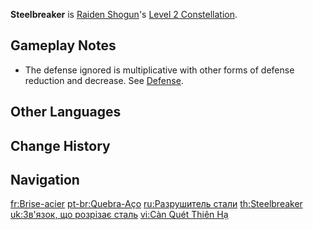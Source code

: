 {{Constellation Infobox
|image       = Constellation Steelbreaker.png
|description = While using [[Musou no Hitotachi]] and in the [[Musou Isshin]] state applied by {{Color|Physical|Secret Art: Musou Shinsetsu}}, the Raiden Shogun's attacks ignore 60% of opponents' [[DEF]].
|level       = 2
|character   = Raiden Shogun
|utility1    = DEF Ignore
}}
'''Steelbreaker''' is [[Raiden Shogun]]'s [[Level 2 Constellation]].

==Gameplay Notes==
* The defense ignored is multiplicative with other forms of defense reduction and decrease. See [[Defense]].

==Other Languages==
{{Other Languages
|en      = Steelbreaker
|zhs     = 斩铁断金
|zhs_rm  = Zhǎn Tiě Duàn Jīn
|zht     = 斬鐵斷金
|zht_rm  = Zhǎn Tiě Duàn Jīn
|zh_tl   = Slicing Iron and Gold
|ja      = 斬鉄断金
|ja_rm   = Zantetsu Dankin{{Assumed}}
|ja_tl   = Steelcutting Bond
|ja_note = {{lang|ja=断金|mini=1}} = "close friendship (strong enough to cut metal)
|ko      = 강철 절단
|ko_rm   = Gangcheol Jeoldan
|ko_tl   = Steel Cutting
|es      = Asoladora del acero
|es_tl   = Steel Grinder
|es_note = The Spanish translation of "asoladora" is "devastating," but paired with steel becomes "grinder," which is a machine for cutting steel.
|fr      = Brise-acier
|fr_tl   = Steelbreaker
|ru      = Разрушитель стали
|ru_tl   = Steelbreaker
|th      = Steelbreaker
|vi      = Càn Quét Thiên Hạ
|vi_tl   = World Raiding
|de      = Stahlbrecher
|de_tl   = Steelbreaker
|id      = Steelbreaker
|pt      = Quebra-aço
|pt_tl   = Steelbreaker
|tr      = Çelikkıran
|tr_tl   = 
|it      = Spezzacciaio
|it_tl   = Steelbreaker
}}

==Change History==
{{Change History|2.1}}

==Navigation==
{{Talent Navbox|Raiden Shogun}}

[[fr:Brise-acier]]
[[pt-br:Quebra-Aço]]
[[ru:Разрушитель стали]]
[[th:Steelbreaker]]
[[uk:Зв'язок, що розрізає сталь]]
[[vi:Càn Quét Thiên Hạ]]